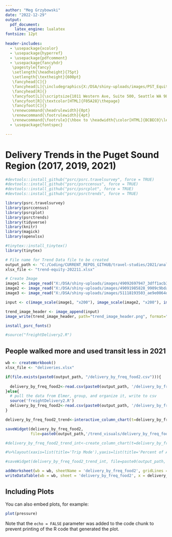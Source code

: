 ```yaml
---
author: "Meg Grzybowski"
date: "2022-12-29"
output: 
  pdf_document:
    latex_engine: lualatex
fontsize: 12pt
  
header-includes:
  - \usepackage{xcolor}
  - \usepackage{hyperref}
  - \usepackage{pdfcomment}
  - \usepackage{fancyhdr}
   \pagestyle{fancy}
   \setlength{\headheight}{75pt}
   \setlength{\textheight}{600pt}
   \fancyhead[C]{}
   \fancyhead[L]{\includegraphics{X:/DSA/shiny-uploads/images/PST_Equity_Edition-Trend_header.png}}
   \fancyhead[R]{}
   \fancyfoot[L]{\scriptsize{1011 Western Ave, Suite 500, Seattle WA 98104} \textcolor[HTML]{F05A28}. 206.464.7532 \textcolor[HTML]{F05A28}. www.psrc.org \textcolor[HTML]{F05A28}. January 2023}
   \fancyfoot[R]{\textcolor[HTML]{F05A28}\thepage}
   \fancyfoot[C]{}
   \renewcommand{\headrulewidth}{0pt}
   \renewcommand{\footrulewidth}{4pt}
   \renewcommand{\footrule}{\hbox to \headwidth{\color[HTML]{BCBEC0}\leaders\hrule height \footrulewidth\hfill}}
  - \usepackage{fontspec}

---
```

\setmainfont{Poppins}

# Delivery Trends in the Puget Sound Region (2017, 2019, 2021)

```r

#devtools::install_github("psrc/psrc.travelsurvey", force = TRUE)
#devtools::install_github("psrc/psrccensus", force = TRUE)
#devtools::install_github("psrc/psrcplot", force = TRUE)
#devtools::install_github("psrc/psrctrends", force = TRUE)

library(psrc.travelsurvey)
library(psrccensus)
library(psrcplot)
library(psrctrends)
library(tidyverse)
library(knitr)
library(magick)
library(openxlsx)

#tinytex::install_tinytex()
library(tinytex)

# File name for Trend Data file to be created
output_path <- "C:/Coding/CURRENT_REPOS_GITHUB/travel-studies/2021/analysis_in_progress/deliveries"
xlsx_file <- "trend-equity-202211.xlsx"

# Create Image 
image1 <- image_read("X:/DSA/shiny-uploads/images/49092697947_3dff1acb35_w.jpg")
image2 <- image_read("X:/DSA/shiny-uploads/images/49091985828_9909c9bda3_w.jpg")
image3 <- image_read("X:/DSA/shiny-uploads/images/51118193503_ae9e0064d1_w.jpg")

input <- c(image_scale(image1, "x200"), image_scale(image2, "x200"), image_scale(image3, "x200"))

trend_image_header <- image_append(input)
image_write(trend_image_header, path="trend_image_header.png", format="png")

install_psrc_fonts()

#source("freightDelivery2.R")
```

\begin{flushleft}
The 2021 regional travel survey collected day-to-day information from households in the central Puget Sound region: how we traveled, where we went, how long it took - even where we chose to live and whether we got home deliveries. This report compares household travel choices in 2021, during COVID-19 conditions to that in the previous years of 2017 and 2019. Learn more at the \href{https://www.psrc.org/our-work/household-travel-survey-program}{\underline{\textcolor{blue}{PSRC household travel survey webpage}}}. You can also \href{https://household-travel-survey-psregcncl.hub.arcgis.com}{\underline{\textcolor{blue}{view the full travel survey dataset here}}}, including 2017, 2019, and 2021 data.
\end{flushleft}

## People walked more and used transit less in 2021
\begin{flushleft}
In 2021, the regional walk mode share was 15\% and 
the regional bike mode share was 1\%. Compared to previous surveys, 
walking and biking trips increased and transit trips decreased.  

The walk trip mode share was over 30\% in 2021 for social,
recreational, and meal trips. A greater proportion of trips was made
for these purposes in 2021 when compared to 2017/2019 survey responses.  

Driving remained around 80\% of trips, consistent with previous years.

2017 and 2019 survey samples have been combined in this analysis to strengthen the statistical validity of the findings by increasing the number of respondents in each calculation.
\end{flushleft}

```r

wb <- createWorkbook()
xlsx_file <- "deliveries.xlsx"
```

```r

if(file.exists(paste0(output_path, "/delivery_by_freq_food2.csv"))){
  
  delivery_by_freq_food2<-read.csv(paste0(output_path, '/delivery_by_freq_food2.csv'))
}else{
  # pull the data from Elmer, group, and organize it, write to csv
  source('freightDelivery2.R')
  delivery_by_freq_food2<-read.csv(paste0(output_path, '/delivery_by_freq_food2.csv'))
}

delivery_by_freq_food2_trend<-interactive_column_chart(t=delivery_by_freq_food2, x='delivery_food_all', y='share', fill='survey', moe='share_moe', est='percent', color = "pgnobgy_5", title="Share of Households Receiving Food Deliveries")

saveWidget(delivery_by_freq_food2, 
           file=paste0(output_path,'/trend_visuals/delivery_by_freq_food2.html'))

#delivery_by_freq_food2_trend_int<-create_column_chart(t=delivery_by_freq_food2_no_drive, x='mode_simple', y='share', f='year', moe='share_moe', est='percent', color = "pgnobgy_5", title="Non-Driving Trip Mode Shares", interactive='yes')

#%>%layout(xaxis=list(title='Trip Mode'),yaxis=list(title='Percent of All Trips') )

#saveWidget(delivery_by_freq_food2_trend_int, file=paste0(output_path, '/delivery_by_freq_food2.html'))

addWorksheet(wb = wb, sheetName = 'delivery_by_freq_food2', gridLines = FALSE)
writeDataTable(wb = wb, sheet = 'delivery_by_freq_food2', x = delivery_by_freq_food2)
```
## Including Plots

You can also embed plots, for example:

```r
plot(pressure)
```

Note that the `echo = FALSE` parameter was added to the code chunk to prevent printing of the R code that generated the plot.
